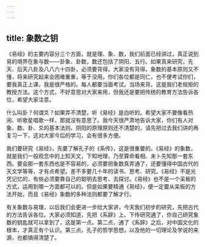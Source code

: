 ```yaml
---
---
---
```

title: 象数之钥
---




《易经》的主要内容分三个方面，就是理、象、数，我们前面已经讲过，真正说到易的境界在象与数——卦象、卦数，数还包括了阴阳、五行。如果真来研究，先天、后天八卦及八八六十四卦，必须要背得。大家没有背得，象数的基本原则又不懂，将来研究起来会困难重重，等于没用。你们各位都是同仁，也不便考试你们，要我真正上课，我是很严格的。每人都要当面考试，当场来背，这是我们老规矩的教授方法。这个方式，不好意思对大家来用，但我还是要把传统的教育方法告诉各位，希望大家注意。

什么叫卦？何谓爻？如果弄不清楚，听《易经》是白听的。希望大家不要像看热闹、听歌星唱歌一样，那就没有意思了。我今天很严肃地告诉大家，你们有人对象、数、卦、爻的基本法则、阴阳的原理原则还不清楚的，请先把过去我们讲的再复习一下，这对大家今后的学习，会有很多方便。

我们要研究《易经》，先要了解孔子的《系传》，这是很重要的。《易经》的象数，就是我们一般观念中的上知天文，下知地理，乃至算命看相、未卜先知那一套东西。要会那一套东西也是不容易的，必须要把象数真弄通了，还要懂得中国古代的天文学等等，才有点希望。差不多要几十年的读书、思考、研究。《易经》不是光凭记忆的，有些必须要靠自己的聪明去思考、去探讨。《易经》也不是一个呆板的方式，运用到哪一方面都可以的。但是如果要精通《易经》，便一定要从呆板的方法开始，而且《易经》象数的多种法则都要了解才行。

有关象数与易理，以后我们会更进一步给大家讲，今天我们初步的研究，先把古代的方法告诉各位。大家必须知道，先把《系辞》上、下传研究通了，你自己研究象数的钥匙就可以拿到了，这是第一点。第二点，通了《系辞》之后，对中国文化的根本，才真正有个认识。第三点，孔子的哲学思想，以及他的一切理论及学说的来源，也都搞得清楚了。